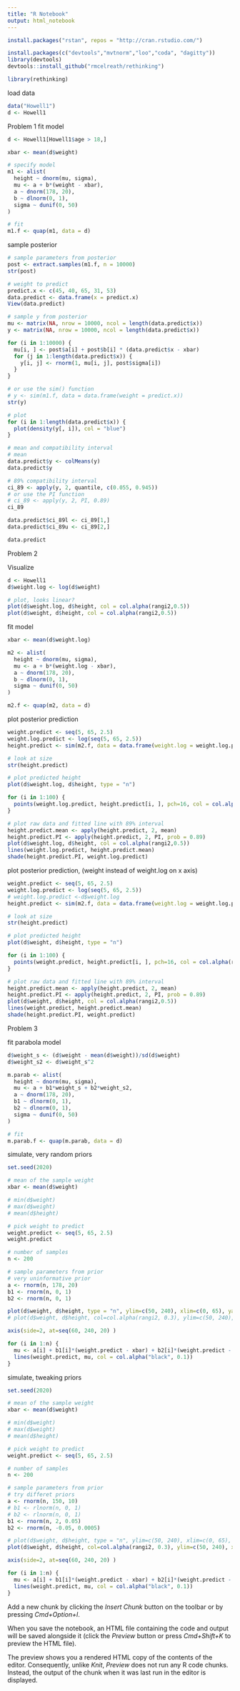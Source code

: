 ```yaml
---
title: "R Notebook"
output: html_notebook
---
```


```r
install.packages("rstan", repos = "http://cran.rstudio.com/")
```

```r
install.packages(c("devtools","mvtnorm","loo","coda", "dagitty"))
library(devtools)
devtools::install_github("rmcelreath/rethinking")
```

```r
library(rethinking)
```

load data
```r
data("Howell1")
d <- Howell1
```

Problem 1
fit model
```r
d <- Howell1[Howell1$age > 18,]

xbar <- mean(d$weight)

# specify model
m1 <- alist(
  height ~ dnorm(mu, sigma),
  mu <- a + b*(weight - xbar),
  a ~ dnorm(178, 20),
  b ~ dlnorm(0, 1),
  sigma ~ dunif(0, 50)
)

# fit
m1.f <- quap(m1, data = d)
```

sample posterior
```r
# sample parameters from posterior
post <- extract.samples(m1.f, n = 10000)
str(post)

# weight to predict
predict.x <- c(45, 40, 65, 31, 53)
data.predict <- data.frame(x = predict.x)
View(data.predict)

# sample y from posterior
mu <- matrix(NA, nrow = 10000, ncol = length(data.predict$x))
y <- matrix(NA, nrow = 10000, ncol = length(data.predict$x))

for (i in 1:10000) {
  mu[i, ] <- post$a[i] + post$b[i] * (data.predict$x - xbar)
  for (j in 1:length(data.predict$x)) {
    y[i, j] <- rnorm(1, mu[i, j], post$sigma[i])
  }
}

# or use the sim() function
# y <- sim(m1.f, data = data.frame(weight = predict.x))
str(y)

# plot
for (i in 1:length(data.predict$x)) {
  plot(density(y[, i]), col = "blue")
}  

# mean and compatibility interval  
# mean
data.predict$y <- colMeans(y)
data.predict$y

# 89% compatibility interval
ci_89 <- apply(y, 2, quantile, c(0.055, 0.945))
# or use the PI function
# ci_89 <- apply(y, 2, PI, 0.89)
ci_89

data.predict$ci_89l <- ci_89[1,]
data.predict$ci_89u <- ci_89[2,]

data.predict
```

Problem 2

Visualize
```r
d <- Howell1
d$weight.log <- log(d$weight)

# plot, looks linear?
plot(d$weight.log, d$height, col = col.alpha(rangi2,0.5))
plot(d$weight, d$height, col = col.alpha(rangi2,0.5))
```

fit model
```r
xbar <- mean(d$weight.log)

m2 <- alist(
  height ~ dnorm(mu, sigma),
  mu <- a + b*(weight.log - xbar),
  a ~ dnorm(178, 20),
  b ~ dlnorm(0, 1),
  sigma ~ dunif(0, 50)
)

m2.f <- quap(m2, data = d)
```

plot posterior prediction
```r
weight.predict <- seq(5, 65, 2.5)
weight.log.predict <- log(seq(5, 65, 2.5))
height.predict <- sim(m2.f, data = data.frame(weight.log = weight.log.predict))

# look at size
str(height.predict)

# plot predicted height
plot(d$weight.log, d$height, type = "n")

for (i in 1:100) {
  points(weight.log.predict, height.predict[i, ], pch=16, col = col.alpha(rangi2,0.1))
}

# plot raw data and fitted line with 89% interval
height.predict.mean <- apply(height.predict, 2, mean)
height.predict.PI <- apply(height.predict, 2, PI, prob = 0.89)
plot(d$weight.log, d$height, col = col.alpha(rangi2,0.5))
lines(weight.log.predict, height.predict.mean)
shade(height.predict.PI, weight.log.predict)

```

plot posterior prediction, (weight instead of weight.log on x axis)
```r
weight.predict <- seq(5, 65, 2.5)
weight.log.predict <- log(seq(5, 65, 2.5))
# weight.log.predict <-d$weight.log
height.predict <- sim(m2.f, data = data.frame(weight.log = weight.log.predict))

# look at size
str(height.predict)

# plot predicted height
plot(d$weight, d$height, type = "n")

for (i in 1:100) {
  points(weight.predict, height.predict[i, ], pch=16, col = col.alpha(rangi2,0.1))
}

# plot raw data and fitted line with 89% interval
height.predict.mean <- apply(height.predict, 2, mean)
height.predict.PI <- apply(height.predict, 2, PI, prob = 0.89)
plot(d$weight, d$height, col = col.alpha(rangi2,0.5))
lines(weight.predict, height.predict.mean)
shade(height.predict.PI, weight.predict)

```
Problem 3

fit parabola model
```r
d$weight_s <- (d$weight - mean(d$weight))/sd(d$weight)
d$weight_s2 <- d$weight_s^2

m.parab <- alist(
  height ~ dnorm(mu, sigma),
  mu <- a + b1*weight_s + b2*weight_s2,
  a ~ dnorm(178, 20),
  b1 ~ dlnorm(0, 1),
  b2 ~ dlnorm(0, 1),
  sigma ~ dunif(0, 50) 
)

# fit
m.parab.f <- quap(m.parab, data = d)
```

simulate, very random priors
```r
set.seed(2020)

# mean of the sample weight
xbar <- mean(d$weight)

# min(d$weight)
# max(d$weight)
# mean(d$height)

# pick weight to predict
weight.predict <- seq(5, 65, 2.5)
weight.predict

# number of samples
n <- 200

# sample parameters from prior
# very uninformative prior
a <- rnorm(n, 178, 20)
b1 <- rnorm(n, 0, 1)
b2 <- rnorm(n, 0, 1)

plot(d$weight, d$height, type = "n", ylim=c(50, 240), xlim=c(0, 65), yaxt="n")
# plot(d$weight, d$height, col=col.alpha(rangi2, 0.3), ylim=c(50, 240), xlim=c(0, 65), yaxt="n")

axis(side=2, at=seq(60, 240, 20) )

for (i in 1:n) {
  mu <- a[i] + b1[i]*(weight.predict - xbar) + b2[i]*(weight.predict - xbar)^2
  lines(weight.predict, mu, col = col.alpha("black", 0.1))
}
```

simulate, tweaking priors
```r
set.seed(2020)

# mean of the sample weight
xbar <- mean(d$weight)

# min(d$weight)
# max(d$weight)
# mean(d$height)

# pick weight to predict
weight.predict <- seq(5, 65, 2.5)

# number of samples
n <- 200

# sample parameters from prior
# try differet priors
a <- rnorm(n, 150, 10)
# b1 <- rlnorm(n, 0, 1)
# b2 <- rlnorm(n, 0, 1)
b1 <- rnorm(n, 2, 0.05)
b2 <- rnorm(n, -0.05, 0.0005)

# plot(d$weight, d$height, type = "n", ylim=c(50, 240), xlim=c(0, 65), yaxt="n")
plot(d$weight, d$height, col=col.alpha(rangi2, 0.3), ylim=c(50, 240), xlim=c(0, 65), yaxt="n")

axis(side=2, at=seq(60, 240, 20) )

for (i in 1:n) {
  mu <- a[i] + b1[i]*(weight.predict - xbar) + b2[i]*(weight.predict - xbar)^2
  lines(weight.predict, mu, col = col.alpha("black", 0.1))
}
```

Add a new chunk by clicking the *Insert Chunk* button on the toolbar or by pressing *Cmd+Option+I*.

When you save the notebook, an HTML file containing the code and output will be saved alongside it (click the *Preview* button or press *Cmd+Shift+K* to preview the HTML file). 

The preview shows you a rendered HTML copy of the contents of the editor. Consequently, unlike *Knit*, *Preview* does not run any R code chunks. Instead, the output of the chunk when it was last run in the editor is displayed.

